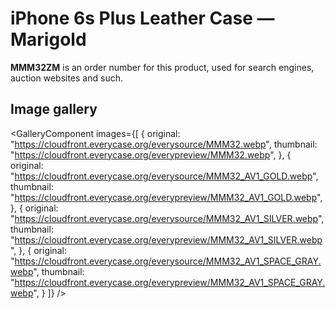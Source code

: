 
# iPhone 6s Plus Leather Case — Marigold

<Callout type='info' emoji='👉🏻'>**MMM32ZM** is an order number for this product, used for search engines, auction websites and such.</Callout>

## Image gallery

<GalleryComponent
    images={[
      {
        original: "https://cloudfront.everycase.org/everysource/MMM32.webp",
        thumbnail: "https://cloudfront.everycase.org/everypreview/MMM32.webp",
      },
      {
        original: "https://cloudfront.everycase.org/everysource/MMM32_AV1_GOLD.webp",
        thumbnail: "https://cloudfront.everycase.org/everypreview/MMM32_AV1_GOLD.webp",
      },
      {
        original: "https://cloudfront.everycase.org/everysource/MMM32_AV1_SILVER.webp",
        thumbnail: "https://cloudfront.everycase.org/everypreview/MMM32_AV1_SILVER.webp",
      },
      {
        original: "https://cloudfront.everycase.org/everysource/MMM32_AV1_SPACE_GRAY.webp",
        thumbnail: "https://cloudfront.everycase.org/everypreview/MMM32_AV1_SPACE_GRAY.webp",
      }
    ]}
  />
